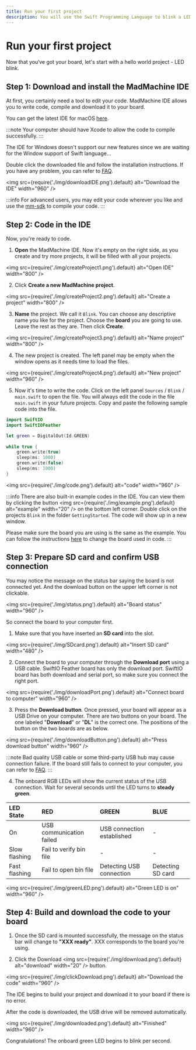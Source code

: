 ```yaml
---
title: Run your first project
description: You will use the Swift Programming Language to blink a LED and realize your first project as a maker.
---
```


# Run your first project

Now that you‘ve got your board, let's start with a hello world project - LED blink. 

## Step 1: Download and install the MadMachine IDE

At first, you certainly need a tool to edit your code. MadMachine IDE allows you to write code, compile and download it to your board. 

You can get the latest IDE for macOS [here](https://github.com/madmachineio/MadMachineIDE/releases). 


:::note
Your computer should have Xcode to allow the code to compile successfully. 
:::

The IDE for Windows doesn't support our new features since we are waiting for the Window support of Swift language...

Double click the downloaded file and follow the installation instructions. If you have any problem, you can refer to [FAQ](./faq.md). 

<img
  src={require('./img/downloadIDE.png').default}
  alt="Download the IDE" width="960"
/>

:::info
For advanced users, you may edit your code wherever you like and use the [mm-sdk](https://github.com/madmachineio/mm-sdk) to compile your code.
:::



## Step 2: Code in the IDE

Now, you're ready to code. 

1. **Open** the MadMachine IDE. Now it's empty on the right side, as you create and try more projects, it will be filled with all your projects.


<img
  src={require('./img/createProject1.png').default}
  alt="Open IDE" width="800"
/>

2. Click **Create a new MadMachine project**.

<img
  src={require('./img/createProject2.png').default}
  alt="Create a project" width="800"
/>

3. **Name** the project. We call it `Blink`. You can choose any descriptive name you like for the project. Choose the **board** you are going to use. Leave the rest as they are. Then click **Create**.

<img
  src={require('./img/createProject3.png').default}
  alt="Name project" width="800"
/>

4. The new project is created. The left panel may be empty when the window opens as it needs time to load the files.

<img
  src={require('./img/createProject4.png').default}
  alt="New project" width="960"
/>

5. Now it's time to write the code. Click on the left panel `Sources` / `Blink` / `main.swift` to open the file. You will always edit the code in the file `main.swift` in your future projects. Copy and paste the following sample code into the file.

```swift
import SwiftIO
import SwiftIOFeather

let green = DigitalOut(Id.GREEN)
​
while true {
    green.write(true)
    sleep(ms: 1000)
    green.write(false)
    sleep(ms: 1000)
}
```

<img
  src={require('./img/code.png').default}
  alt="code" width="960"
/>

:::info
There are also built-in example codes in the IDE. You can view them by clicking the button <img
  src={require('./img/example.png').default}
  alt="example" width="20"
/> on the bottom left corner. Double click on the projects `Blink` in the folder `GettingStarted`. The code will show up in a new window. 

Please make sure the board you are using is the same as the example. You can follow the instructions [here](../how-to/select-board.md) to change the board used in code.
:::

## Step 3: Prepare SD card and confirm USB connection

You may notice the message on the status bar saying the board is not connected yet. And the download button on the upper left corner is not clickable. 

<img
  src={require('./img/status.png').default}
  alt="Board status" width="960"
/>


So connect the board to your computer first.

1. Make sure that you have inserted an **SD card** into the slot.


<img
  src={require('./img/SDcard.png').default}
  alt="Insert SD card" width="480"
/>

2. Connect the board to your computer through the **Download port** using a USB cable. SwiftIO Feather board has only the download port. SwiftIO board has both download and serial port, so make sure you connect the right port.

<img
  src={require('./img/downloadPort.png').default}
  alt="Connect board to computer" width="960"
/>

3. Press the **Download button**. Once pressed, your board will appear as a USB Drive on your computer. There are two buttons on your board. The one labeled "**Download**" or "**DL**" is the correct one. The positions of the button on the two boards are as below.  

<img
  src={require('./img/downloadButton.png').default}
  alt="Press download button" width="960"
/>

:::note
Bad quality USB cable or some third-party USB hub may cause connection failure. If the board still fails to connect to your computer, you can refer to [FAQ](./faq.md#usb-driver-cant-be-mounted).
:::


4. The onboard RGB LEDs will show the current status of the USB connection. Wait for several seconds until the LED turns to **steady green**.

| LED State | RED | GREEN | BLUE |
| :--- | :--- | :--- | :--- |
| On | USB communication failed | USB connection established | - |
| Slow flashing | Fail to verify bin file | - | - |
| Fast flashing | Fail to open bin file | Detecting USB connection | Detecting SD card |

<img
  src={require('./img/greenLED.png').default}
  alt="Green LED is on" width="960"
/>


## Step 4: Build and download the code to your board

1. Once the SD card is mounted successfully, the message on the status bar will change to **"XXX ready"**. XXX corresponds to the board you're using.

2. Click the Download <img
  src={require('./img/download.png').default}
  alt="download" width="20"
/> button.

<img
  src={require('./img/clickDownload.png').default}
  alt="Download the code" width="960"
/>

The IDE begins to build your project and download it to your board if there is no error. 

After the code is downloaded, the USB drive will be removed automatically.

<img
  src={require('./img/downloaded.png').default}
  alt="Finished" width="960"
/>

Congratulations! The onboard green LED begins to blink per second.